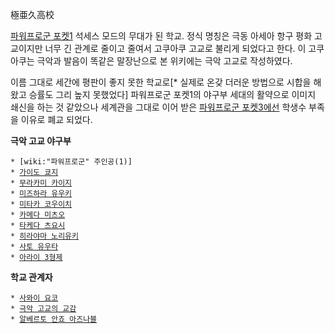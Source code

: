 極亜久高校

[[파워프로군 포켓1]] 석세스 모드의 무대가 된 학교. 정식 명칭은 극동 아세아 항구 평화 고교이지만 너무 긴 관계로 줄이고 줄여서 고쿠아쿠 고교로 불리게 되었다고 한다. 이 고쿠아쿠는 극악과 발음이 똑같은 말장난으로 본 위키에는 극악 고교로 작성하였다. 

이름 그대로 세간에 평판이 좋지 못한 학교로[* 실제로 온갖 더러운 방법으로 시합을 해 왔고 승률도 그리 높지 못했었다] 파워프로군 포켓1의 야구부 세대의 활약으로 이미지 쇄신을 하는 것 같았으나 세계관을 그대로 이어 받은 [[파워프로군 포켓3]]에선 학생수 부족을 이유로 폐교 되었다.

'''극악 고교 야구부'''
 * [wiki:"파워프로군" 주인공(1)]
 * [[가이도 쿄지]]
 * [[무라카미 카이지]]
 * [[미즈하라 유우키]]
 * [[미타카 코우이치]]
 * [[카메다 미츠오]]
 * [[타케다 츠요시]]
 * [[히라야마 노리유키]]
 * [[사토 유우타]]
 * [[아라이 3형제]]

'''학교 관계자'''
 * [[사와이 요코]]
 * [[극악 고교의 교감]]
 * [[알베르토 안죠 아즈나블]]
